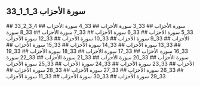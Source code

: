 ## 33_1_1_3 سورة الأحزاب
<YouTube videoId='6AZFskZA5CA' opts={opts} />
## 33_2_3_4 سورة الأحزاب
<YouTube videoId='baNGkVVq1PA' opts={opts} />
## 33_3 سورة الأحزاب
<YouTube videoId='IKr3CKTrU3U' opts={opts} />
## 33_4 سورة الأحزاب
<YouTube videoId='FOE_AySRqLM' opts={opts} />
## 33_5 سورة الأحزاب
<YouTube videoId='YBDKYqpOCVA' opts={opts} />
## 33_6 سورة الأحزاب
<YouTube videoId='h9l_hldHD6U' opts={opts} />
## 33_7 سورة الأحزاب
<YouTube videoId='SwxdW8Wigeo' opts={opts} />
## 33_8 سورة الأحزاب
<YouTube videoId='XiSQ32nrKb4' opts={opts} />
## 33_9 سورة الأحزاب
<YouTube videoId='hGHYOPyZKYw' opts={opts} />
## 33_10 سورة الأحزاب
<YouTube videoId='oLGbsW-5xuA' opts={opts} />
## 33_12 سورة الأحزاب
<YouTube videoId='RVmKm0laLSw' opts={opts} />
## 33_13 سورة الأحزاب
<YouTube videoId='F-sdqsAeXTs' opts={opts} />
## 33_14 سورة الأحزاب
<YouTube videoId='7jKiC1voJ8g' opts={opts} />
## 33_15 سورة الأحزاب
<YouTube videoId='XCwaDj-NTgM' opts={opts} />
## 33_16 سورة الأحزاب
<YouTube videoId='GpEKlSw1yFs' opts={opts} />
## 33_17 سورة الأحزاب
<YouTube videoId='hIjCe-b7AYI' opts={opts} />
## 33_18 سورة الأحزاب
<YouTube videoId='-wYdTuZLaGs' opts={opts} />
## 33_19 سورة الأحزاب
<YouTube videoId='xAa_OmMPaU0' opts={opts} />
## 33_20 سورة الأحزاب
<YouTube videoId='RZh6bXikhp8' opts={opts} />
## 33_21 سورة الأحزاب
<YouTube videoId='THC_qpnFZhI' opts={opts} />
## 33_22 سورة الأحزاب
<YouTube videoId='cYT8E8SBdhQ' opts={opts} />
## 33_23 سورة الأحزاب
<YouTube videoId='XnW2Xwf8ryY' opts={opts} />
## 33_24 سورة الأحزاب
<YouTube videoId='-5OJchi4Odk' opts={opts} />
## 33_25 سورة الأحزاب
<YouTube videoId='e9Z6C7ySqIk' opts={opts} />
## 33_26 سورة الأحزاب
<YouTube videoId='sUgXky3I6S0' opts={opts} />
## 33_27 سورة الأحزاب
<YouTube videoId='-dbwlqnVrM8' opts={opts} />
## 33_28 سورة الأحزاب
<YouTube videoId='tnQAR8_kx8M' opts={opts} />
## 33_29 سورة الأحزاب
<YouTube videoId='dcqYqXQ3ko0' opts={opts} />
## 33_30 سورة الأحزاب
<YouTube videoId='w5xJxFgYD2k' opts={opts} />
## 33_11 سورة الأحزاب
<YouTube videoId='kg5QQZu_poI' opts={opts} />
